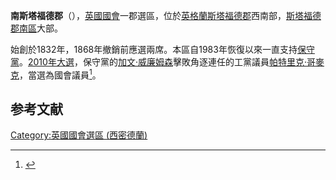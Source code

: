 {{noteTA
|G1= PoliticiansUK
|1 = zh-hans:加文·威廉姆森; zh-hant:加文·威廉姆森; zh-hk:韋廉信; zh-tw:蓋文·威廉森;
}}
{{Infobox UK constituency main
 |name        = 南斯塔福德郡
 |parliament  = uk
 |map1        = SouthStaffordshire
 |map2        = EnglandStaffordshire
 |map_entity  = [[斯塔福德郡|斯塔福德郡]]
 |map_year    = 
 |year        = 1983
 |abolished   = 
 |type        = 郡
 |elects_howmany = 1
 |previous    = 
 |next        = 
 |electorate  = 74,189 (December 2010)<ref>{{cite web|url=http://www.boundarycommissionforengland.org.uk/electoral-figures/electoral-figures.htm|title=Electorate Figures – Boundary Commission for England|date=4 March 2011|work=2011 Electorate Figures|publisher=Boundary Commission for England|accessdate=13 March 2011|deadurl=yes|archiveurl=https://web.archive.org/web/20101106204053/http://www.boundarycommissionforengland.org.uk/electoral-figures/electoral-figures.htm|archivedate=2010年11月6日}}</ref>
 |mp          = [[韋廉信|韋廉信]]
 |party       = [[保守黨_(英國)|保守黨]]
 |region      = 英格蘭
 |county      = [[斯塔福德郡|斯塔福德郡]]
 |european    = 
}}

'''南斯塔福德郡'''（{{lang-en|South Staffordshire}}），[[英國|英國]][[英國國會|國會]]一郡選區，位於[[英格蘭|英格蘭]][[斯塔福德郡|斯塔福德郡]]西南部，[[斯塔福德郡南區|斯塔福德郡南區]]大部。

始創於1832年，1868年撤銷前應選兩席。本區自1983年恢復以來一直支持[[保守黨_(英國)|保守黨]]。[[2010年英國大選|2010年大選]]，保守黨的[[加文·威廉姆森|加文·威廉姆森]]擊敗角逐連任的工黨議員[[帕特里克·哥麥克|帕特里克·哥麥克]]，當選為國會議員<ref name="2010election">{{cite news
|publisher=[[英國廣播公司|英國廣播公司]]
|date=2010年5月7日
|title=Election 2010/Constituency/Staffordshire South
|url=http://news.bbc.co.uk/2/shared/election2010/results/constituency/e20.stm
|accessdate=2010年10月24日
|archive-date=2020年10月20日
|archive-url=https://web.archive.org/web/20201020024701/http://news.bbc.co.uk/2/shared/election2010/results/constituency/e20.stm
|dead-url=no
}}</ref>。

==参考文献==
<div class="references-small">
<references></references>
</div>

{{DEFAULTSORT:South Staffordshire (UK Parliament constituency)}}
[[Category:英國國會選區_(西密德蘭)|Category:英國國會選區 (西密德蘭)]]